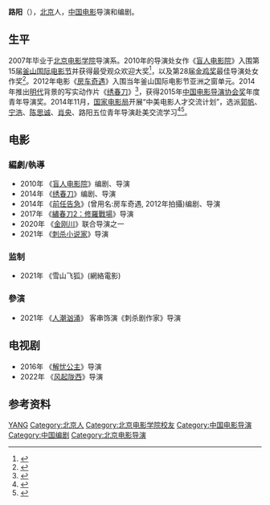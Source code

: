 '''路阳'''（{{bd|1979年||}}），[[北京|北京]]人，[[中国电影|中国电影]]导演和编剧。

== 生平 ==
2007年毕业于[[北京电影学院|北京电影学院]]导演系。2010年的导演处女作《[[盲人电影院|盲人电影院]]》入围第15届[[釜山国际电影节|釜山国际电影节]]并获得最受观众欢迎大奖<ref >{{cite web|url=http://ent.sina.com.cn/m/c/2010-10-15/15043113661.shtml | language= | title=导演路阳《盲人电影院》获釜山最受欢迎影片 |publisher=新浪娱乐 |date=2010年10月15日 |accessdate= }}</ref>，以及第28届[[金鸡奖|金鸡奖]]最佳导演处女作奖<ref >{{cite web|url=http://ent.sina.com.cn/m/p/2011-10-22/21263457865.shtml | language= | title=图文：金鸡奖-路阳凭《盲人电影院》获最佳导演处女作 |publisher=新浪娱乐 |date=2011年10月22日 |accessdate= }}</ref>。2012年电影《[[房车奇遇|房车奇遇]]》入围当年釜山国际电影节亚洲之窗单元。2014年推出[[明代|明代]]背景的写实动作片《[[绣春刀|绣春刀]]》<ref >{{cite web |url=http://ent.163.com/14/0729/10/A2AIS1L9000300B1.html |language= |title=路阳谈《绣春刀》：现实主义的浪漫武侠之作 |publisher=网易娱乐 |date=2014-07-29 |accessdate= |archive-date=2014-08-19 |archive-url=https://web.archive.org/web/20140819130014/http://ent.163.com/14/0729/10/A2AIS1L9000300B1.html |dead-url=no }}</ref>，获得2015年[[中国电影导演协会奖|中国电影导演协会奖]]年度青年导演奖。2014年11月，[[国家电影局|国家电影局]]开展“中美电影人才交流计划”，选派[[郭帆|郭帆]]、[[宁浩|宁浩]]、[[陈思诚|陈思诚]]、[[肖央|肖央]]、路阳五位青年导演赴美交流学习<ref>{{Cite journal|title=电影《流浪地球》怎样从无到有|author=吴见如|journal=畅谈|issue=4|year=2019|issn=1005-5061}}</ref><ref>{{Cite journal|title=专访《流浪地球》导演郭帆：科幻和艺术的背后是工业化 Guo Fan: industrialization behind science fiction and art|author=邹松霖|journal=[[中国经济周刊|中国经济周刊]]|issue=4|year=2019|page=40-43|issn=1672-7150}}</ref>。

== 电影 ==
=== 編劇/執導 ===
*2010年 《[[盲人电影院|盲人电影院]]》编剧、导演
*2014年 《[[绣春刀|绣春刀]]》编剧、导演
*2014年 《[[前任告急|前任告急]]》(曾用名:房车奇遇, 2012年拍攝)编剧、导演
*2017年 《[[繡春刀2：修羅戰場|繡春刀2：修羅戰場]]》导演
*2020年 《[[金刚川_(电影)|金刚川]]》联合导演之一
*2021年 《[[刺杀小说家|刺杀小说家]]》导演

=== 监制 ===
*2021年 《雪山飞狐》(網絡電影)

=== 參演 ===
*2021年 《[[人潮汹涌|人潮汹涌]]》 客串饰演《刺杀剧作家》导演

== 电视剧 ==
*2016年 《[[解忧公主_(电视剧)|解忧公主]]》导演
*2022年 《[[风起陇西|风起陇西]]》导演

== 参考资料 ==
{{reflist}}

{{中國電影導演協會年度表彰評選年度導演}}

{{Authority control}}
{{DEFAULTSORT:Lu路}}
[[Category:路姓|YANG]]
[[Category:北京人|Category:北京人]]
[[Category:北京电影学院校友|Category:北京电影学院校友]]
[[Category:中国电影导演|Category:中国电影导演]]
[[Category:中国编剧|Category:中国编剧]]
[[Category:北京电影导演|Category:北京电影导演]]